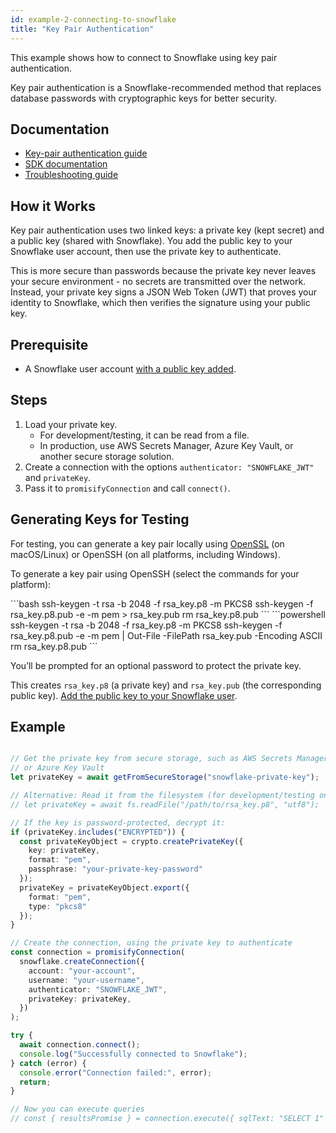 ```yaml
---
id: example-2-connecting-to-snowflake
title: "Key Pair Authentication"
---
```



This example shows how to connect to Snowflake using key pair authentication.

Key pair authentication is a Snowflake-recommended method that replaces database passwords with cryptographic keys for better security.

## Documentation

- [Key-pair authentication guide](https://docs.snowflake.com/en/user-guide/key-pair-auth)
- [SDK documentation](https://docs.snowflake.com/en/developer-guide/node-js/nodejs-driver-authenticate#use-key-pair-authentication-and-key-pair-rotation)
- [Troubleshooting guide](https://community.snowflake.com/s/article/Key-Based-Authentication-Failed-with-JWT-token-is-invalid-Error)

## How it Works

Key pair authentication uses two linked keys: a private key (kept secret) and a public key (shared with Snowflake). You add the public key to your Snowflake user account, then use the private key to authenticate.

This is more secure than passwords because the private key never leaves your secure environment - no secrets are transmitted over the network. Instead, your private key signs a JSON Web Token (JWT) that proves your identity to Snowflake, which then verifies the signature using your public key.

## Prerequisite

- A Snowflake user account [with a public key added](https://docs.snowflake.com/en/user-guide/key-pair-auth#grant-the-privilege-to-assign-a-public-key-to-a-snowflake-user).

## Steps

1. Load your private key.
    - For development/testing, it can be read from a file.
    - In production, use AWS Secrets Manager, Azure Key Vault, or another secure storage solution.
2. Create a connection with the options `authenticator: "SNOWFLAKE_JWT"` and `privateKey`.
3. Pass it to `promisifyConnection` and call `connect()`.

## Generating Keys for Testing

For testing, you can generate a key pair locally using [OpenSSL](https://docs.snowflake.com/en/user-guide/key-pair-auth#generate-the-private-key) (on macOS/Linux) or OpenSSH (on all platforms, including Windows).

To generate a key pair using OpenSSH (select the commands for your platform):

<!--```bash
ssh-keygen -t rsa -b 2048 -f rsa_key.p8 -m PKCS8; rm rsa_key.p8.pub
```

You’ll be prompted for an optional password to protect the private key.

Then generate the corresponding public key (select the command for your platform):-->

<Tabs>
  <TabItem value="macos-linux" label="macOS/Linux">
```bash
ssh-keygen -t rsa -b 2048 -f rsa_key.p8 -m PKCS8
ssh-keygen -f rsa_key.p8.pub -e -m pem > rsa_key.pub
rm rsa_key.p8.pub
```
  </TabItem>
  <TabItem value="windows-powershell" label="PowerShell (Windows)">
```powershell
ssh-keygen -t rsa -b 2048 -f rsa_key.p8 -m PKCS8
ssh-keygen -f rsa_key.p8.pub -e -m pem | Out-File -FilePath rsa_key.pub -Encoding ASCII
rm rsa_key.p8.pub
```
  </TabItem>
</Tabs>

You’ll be prompted for an optional password to protect the private key.

This creates `rsa_key.p8` (a private key) and `rsa_key.pub` (the corresponding public key). [Add the public key to your Snowflake user](https://docs.snowflake.com/en/user-guide/key-pair-auth#grant-the-privilege-to-assign-a-public-key-to-a-snowflake-user).

## Example

```typescript

// Get the private key from secure storage, such as AWS Secrets Manager
// or Azure Key Vault
let privateKey = await getFromSecureStorage("snowflake-private-key");

// Alternative: Read it from the filesystem (for development/testing only)
// let privateKey = await fs.readFile("/path/to/rsa_key.p8", "utf8");

// If the key is password-protected, decrypt it:
if (privateKey.includes("ENCRYPTED")) {
  const privateKeyObject = crypto.createPrivateKey({
    key: privateKey,
    format: "pem",
    passphrase: "your-private-key-password"
  });
  privateKey = privateKeyObject.export({
    format: "pem",
    type: "pkcs8"
  });
}

// Create the connection, using the private key to authenticate
const connection = promisifyConnection(
  snowflake.createConnection({
    account: "your-account",
    username: "your-username",
    authenticator: "SNOWFLAKE_JWT",
    privateKey: privateKey,
  })
);

try {
  await connection.connect();
  console.log("Successfully connected to Snowflake");
} catch (error) {
  console.error("Connection failed:", error);
  return;
}

// Now you can execute queries
// const { resultsPromise } = connection.execute({ sqlText: "SELECT 1" });
```
